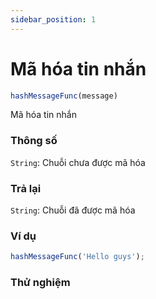 ```yaml
---
sidebar_position: 1
---
```


# Mã hóa tin nhắn
```javascript
hashMessageFunc(message)
```
Mã hóa tin nhắn
### Thông số
`String`: Chuỗi chưa được mã hóa
### Trả lại
`String`: Chuỗi đã được mã hóa

### Ví dụ
```javascript
hashMessageFunc('Hello guys');


```
### Thử nghiệm
<ClearSubsciption/>